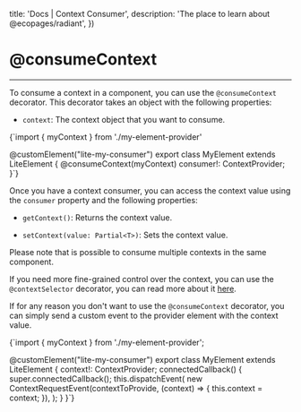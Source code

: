 

  title: 'Docs | Context Consumer',
  description: 'The place to learn about @ecopages/radiant',
})

# @consumeContext
---

To consume a context in a component, you can use the `@consumeContext` decorator. This decorator takes an object with the following properties:

- `context`: The context object that you want to consume.


<CodeBlock lang='typescript'>{`import { myContext } from './my-element-provider'

@customElement("lite-my-consumer")
export class MyElement extends LiteElement {
  @consumeContext(myContext)
  consumer!: ContextProvider<typeof myContext>;
}`}</CodeBlock>

Once you have a context consumer, you can access the context value using the `consumer` property and the following properties:

- `getContext()`: Returns the context value.

- `setContext(value: Partial<T>)`: Sets the context value.

Please note that is possible to consume multiple contexts in the same component.

If you need more fine-grained control over the context, you can use the `@contextSelector` decorator, you can read more about it [here](/docs/context/context-selector).

If for any reason you don't want to use the `@consumeContext` decorator, you can simply send a custom event to the provider element with the context value.

<CodeBlock lang='typescript'>{`import { myContext } from './my-element-provider';

@customElement("lite-my-consumer")
export class MyElement extends LiteElement {
  context!: ContextProvider<typeof myContext>;
  connectedCallback() {
    super.connectedCallback();
    this.dispatchEvent(
      new ContextRequestEvent(contextToProvide, (context) => {
        this.context = context;
      }),
    );
  }
}`}</CodeBlock>